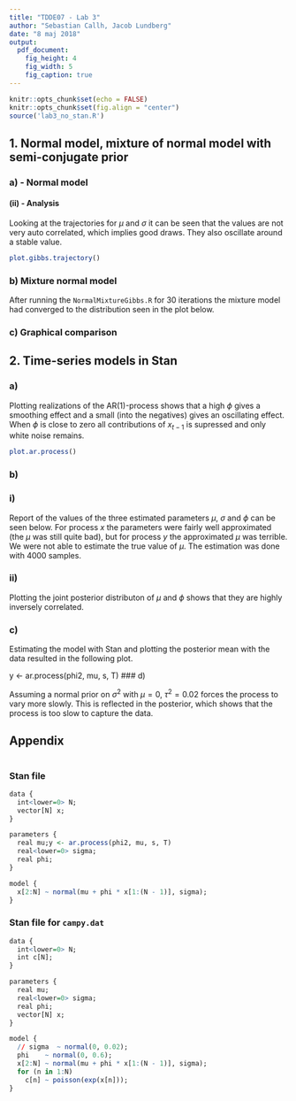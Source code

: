 ```yaml
---
title: "TDDE07 - Lab 3"
author: "Sebastian Callh, Jacob Lundberg"
date: "8 maj 2018"
output:
  pdf_document:
    fig_height: 4
    fig_width: 5
    fig_caption: true
---
```


```r
knitr::opts_chunk$set(echo = FALSE)
knitr::opts_chunk$set(fig.align = "center")
source('lab3_no_stan.R')
```

## 1. Normal model, mixture of normal model with semi-conjugate prior

### a) - Normal model

#### (ii) - Analysis
Looking at the trajectories for $\mu$ and $\sigma$ it can be seen that the values are not very auto correlated, which implies good draws. They also oscillate around a stable value.
```r
plot.gibbs.trajectory()
```

### b) Mixture normal model
After running the `NormalMixtureGibbs.R` for 30 iterations the mixture model had converged to the distribution seen in the plot below.

\centerline{\includegraphics[width=0.9\textwidth]{mixture-of-normals.eps}}

### c) Graphical comparison
\centerline{\includegraphics[width=0.9\textwidth]{graphical-compasison.eps}}

## 2. Time-series models in Stan

### a)
Plotting realizations of the AR(1)-process shows that a high $\phi$ gives a smoothing effect and a small (into the negatives) gives an oscillating effect. When $\phi$ is close to zero all contributions of $x_{t-1}$ is supressed and only white noise remains.

```r
plot.ar.process()
```

### b)

### i)
Report of the values of the three estimated parameters $\mu$, $\sigma$ and $\phi$ can be seen below. For process $x$ the parameters were fairly well approximated (the $\mu$ was still quite bad), but for process $y$ the approximated $\mu$ was terrible. We were not able to estimate the true value of $\mu$. The estimation was done with 4000 samples.

\begin{table}[h!]
  \begin{center}
    \caption{Estimated parameters of AR(1) process X ($\phi = 0.3$)}
    \begin{tabular}{c|c|c|c}
      & $\mu$ & $\sigma$ & $\phi$ \\
      \hline
      Mean  & 7.25 & 1.38 & 0.28 \\
      2.5\%  & 5.83 & 1.24 & 0.14 \\
      97.5\% & 8.62 & 1.53 & 0.42 \\
      Eff. samples & 1108 & 1450 & 1098 \\
      True value & 10 & 1.41 & 0.3 \\
    \end{tabular}
  \end{center}
\end{table}

\centerline{\includegraphics[width=0.7\textwidth]{estimated-parameters-of-from-x.eps}}

\pagebreak

\begin{table}[h!]
  \begin{center}
    \caption{Estimated parameters of AR(1) process Y ($\phi = 0.95$)}
    \begin{tabular}{c|c|c|c}
      & $\mu$ & $\sigma$ & $\phi$ \\
      \hline
      Mean   & 0.35  & 1.34 & 0.96 \\
      2.5\%  & -0.10 & 1.22 & 0.92 \\
      97.5\% & 0.81  & 1.48 & 1.00 \\
      Eff. samples & 1726 & 2166 & 1729 \\
      True value & 10 & 1.41 & 0.95 \\
    \end{tabular}
  \end{center}
\end{table}

\centerline{\includegraphics[width=0.7\textwidth]{estimated-parameters-of-from-y.eps}}

### ii)

Plotting the joint posterior distributon of $\mu$ and $\phi$ shows that they are highly inversely correlated. 

\centerline{\includegraphics[width=0.9\textwidth]{joint-posterior-density-ar-y.eps}}
\centerline{\includegraphics[width=0.9\textwidth]{joint-posterior-density-ar-x.eps}}

### c)

Estimating the model with Stan and plotting the posterior mean with the data resulted in the following plot.

\centerline{\includegraphics[width=0.9\textwidth]{posterior-credible-interval.eps}}
y <- ar.process(phi2, mu, s, T)
### d)

Assuming a normal prior on $\sigma^2$ with $\mu = 0$, $\tau^2 = 0.02$ forces the process to vary more slowly. This is reflected in the posterior, which shows that the process is too slow to capture the data.


\centerline{\includegraphics[width=0.9\textwidth]{posterior-with-sigma-0.02-prior.eps}}

\pagebreak

## Appendix
```r

```

### Stan file

```r
data {
  int<lower=0> N;
  vector[N] x;
}

parameters {
  real mu;y <- ar.process(phi2, mu, s, T)
  real<lower=0> sigma;
  real phi;
}

model {
  x[2:N] ~ normal(mu + phi * x[1:(N - 1)], sigma);
}
```

### Stan file for `campy.dat`

```r
data {
  int<lower=0> N;
  int c[N];
}

parameters {
  real mu;
  real<lower=0> sigma;
  real phi;
  vector[N] x;
}

model {
  // sigma  ~ normal(0, 0.02);
  phi    ~ normal(0, 0.6);
  x[2:N] ~ normal(mu + phi * x[1:(N - 1)], sigma);
  for (n in 1:N)
    c[n] ~ poisson(exp(x[n]));
}
```

